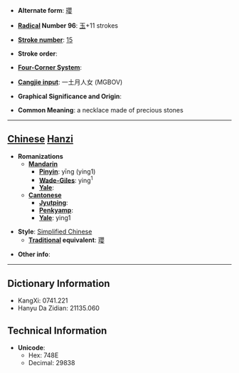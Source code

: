* '''Alternate form''': [[瓔]]

* '''[[Wiktionary:Chinese radical index| Radical]] Number 96''': [[Wiktionary:Chinese radical index 玉|玉]]+11 strokes

* '''[[Wiktionary:Chinese total strokes index|Stroke number]]''': [[Wiktionary:Chinese total strokes index 15|15]]

* '''Stroke order''': 

* '''[[Wiktionary:Chinese four corner index|Four-Corner System]]''': 

* '''[[Wiktionary:Chinese Cangjie index|Cangjie input]]''': 一土月人女 (MGBOV)

* '''Graphical Significance and Origin''': 

* '''Common Meaning''': a necklace made of precious stones

----

== [[Chinese]] [[Hanzi]] ==

* '''Romanizations'''
** '''[[Mandarin]]'''
*** '''[[Pinyin]]''': yīng (ying1)
*** '''[[Wade-Giles]]''': ying<sup>1</sup>
*** '''[[Yale]]''': 
** '''[[Cantonese]]'''
*** '''[[Jyutping]]''':
*** '''[[Penkyamp]]''': 
*** '''[[Yale]]''': ying1

* '''Style''': [[Simplified Chinese]] 
** '''[[Traditional Chinese|Traditional]] equivalent''': [[瓔]]

* '''Other info''': 

----

== Dictionary Information ==

* KangXi: 0741.221
* Hanyu Da Zidian: 21135.060

== Technical Information ==

* '''Unicode''':
** Hex: 748E
** Decimal: 29838